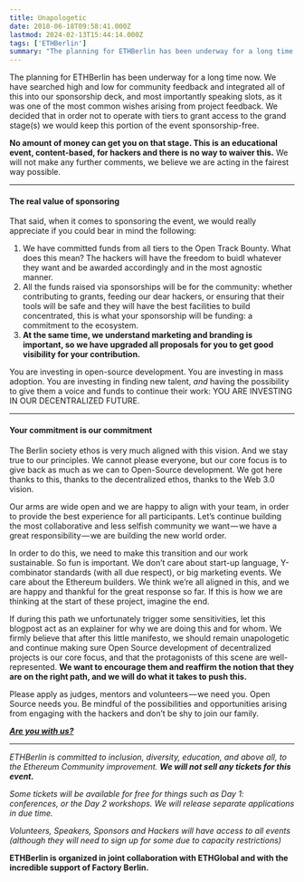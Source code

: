 ```yaml
---
title: Unapologetic
date: 2018-06-18T09:58:41.000Z
lastmod: 2024-02-13T15:44:14.000Z
tags: ['ETHBerlin']
summary: "The planning for ETHBerlin has been underway for a long time now. We have searched high and low for community feedback and integrated all…"
---
```


The planning for ETHBerlin has been underway for a long time now. We have searched high and low for community feedback and integrated all of this into our sponsorship deck, and most importantly speaking slots, as it was one of the most common wishes arising from project feedback. We decided that in order not to operate with tiers to grant access to the grand stage(s) we would keep this portion of the event sponsorship-free.

**No amount of money can get you on that stage. This is an educational event, content-based, for hackers and there is no way to waiver this.** We will not make any further comments, we believe we are acting in the fairest way possible.

---

#### **The real value of sponsoring**

That said, when it comes to sponsoring the event, we would really appreciate if you could bear in mind the following:

1. We have committed funds from all tiers to the Open Track Bounty. What does this mean? The hackers will have the freedom to buidl whatever they want and be awarded accordingly and in the most agnostic manner.
2. All the funds raised via sponsorships will be for the community: whether contributing to grants, feeding our dear hackers, or ensuring that their tools will be safe and they will have the best facilities to build concentrated, this is what your sponsorship will be funding: a commitment to the ecosystem.
3. **At the same time, we understand marketing and branding is important, so we have upgraded all proposals for you to get good visibility for your contribution.**

You are investing in open-source development. You are investing in mass adoption. You are investing in finding new talent, *and* having the possibility to give them a voice and funds to continue their work: YOU ARE INVESTING IN OUR DECENTRALIZED FUTURE.

---

#### **Your commitment is our commitment**

The Berlin society ethos is very much aligned with this vision. And we stay true to our principles. We cannot please everyone, but our core focus is to give back as much as we can to Open-Source development. We got here thanks to this, thanks to the decentralized ethos, thanks to the Web 3.0 vision.

Our arms are wide open and we are happy to align with your team, in order to provide the best experience for all participants. Let’s continue building the most collaborative and less selfish community we want — we have a great responsibility — we are building the new world order.

In order to do this, we need to make this transition and our work sustainable. So fun is important. We don’t care about start-up language, Y-combinator standards (with all due respect), or big marketing events. We care about the Ethereum builders. We think we’re all aligned in this, and we are happy and thankful for the great response so far. If this is how we are thinking at the start of these project, imagine the end.

If during this path we unfortunately trigger some sensitivities, let this blogpost act as an explainer for why we are doing this and for whom. We firmly believe that after this little manifesto, we should remain unapologetic and continue making sure Open Source development of decentralized projects is our core focus, and that the protagonists of this scene are well-represented. **We want to encourage them and reaffirm the notion that they are on the right path, and we will do what it takes to push this.**

Please apply as judges, mentors and volunteers — we need you. Open Source needs you. Be mindful of the possibilities and opportunities arising from engaging with the hackers and don’t be shy to join our family.

[***Are you with us?***](http://ethberlin.com)

---

*ETHBerlin is committed to inclusion, diversity, education, and above all, to the Ethereum Community improvement. **We will not sell any tickets for this event.***

*Some tickets will be available for free for things such as Day 1: conferences, or the Day 2 workshops. We will release separate applications in due time.*

*Volunteers, Speakers, Sponsors and Hackers will have access to all events (although they will need to sign up for some due to capacity restrictions)*

**ETHBerlin is organized in joint collaboration with ETHGlobal and with the incredible support of Factory Berlin.**
